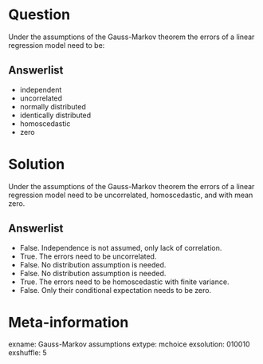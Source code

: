 Question
========
Under the assumptions of the Gauss-Markov theorem the errors
of a linear regression model need to be:

Answerlist
----------
* independent
* uncorrelated
* normally distributed
* identically distributed
* homoscedastic
* zero


Solution
========
Under the assumptions of the Gauss-Markov theorem the errors of a linear
regression model need to be uncorrelated, homoscedastic, and with mean zero.

Answerlist
----------
* False. Independence is not assumed, only lack of correlation.
* True. The errors need to be uncorrelated.
* False. No distribution assumption is needed.
* False. No distribution assumption is needed.
* True. The errors need to be homoscedastic with finite variance.
* False. Only their conditional expectation needs to be zero.


Meta-information
================
exname: Gauss-Markov assumptions
extype: mchoice
exsolution: 010010
exshuffle: 5

